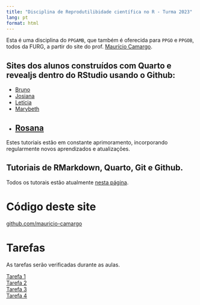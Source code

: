 ```yaml
---
title: "Disciplina de Reprodutilibidade científica no R - Turma 2023"
lang: pt
format: html
---
```


:::{.callout-note}
Esta é uma disciplina do `PPGAMB`, que também é oferecida para `PPGO` e `PPGOB`, todos da FURG, a partir do site do prof. [Maurício Camargo](https://mauricio-camargo.github.io/).  
:::

## Sites dos alunos construídos com Quarto e revealjs dentro do RStudio usando o Github:

- [Bruno](https://blinhares94.github.io/repr_furg/)
- [Josiana](https://josianamm.github.io/Reprodutibilidade/)
- [Letícia](https://dentinho09.github.io/reprod_aula/)
- [Marybeth](https://marybethcostilla.github.io/again/)
- [Rosana](https://rosanacosta1995.github.io/air_pollution/)
---

::: aside
Estes tutoriais estão em constante aprimoramento, incorporando regularmente novos aprendizados e atualizações.
:::

## Tutoriais de RMarkdown, Quarto, Git e Github.

Todos os tutorais estão atualmente [nesta página](https://mauricio-camargo.github.io/r-eutilizaveis.html).

<!--
# Tutoriais

[Tutorial instação do RStudio e Git](Integrar_Git_RStudio.html)  
[Tutorial do Quarto - sempre em evolução](Tutorial_Quarto.html)  
[Página de exemplo do Quarto](Pagina_Exemplo.html)
[]()

---
::: aside
O site pode ser clonado do Github para o RStudio. Entre no repositório do site no Github e clique em "clonar".
:::

-->

# Código deste site

[github.com/mauricio-camargo](https://github.com/mauricio-camargo/reprodu2023)

<!-- 

# Aulas e apresentações

::: aside
As aulas são atualizadas eventualmente.
:::

[Aula inicial](Aula1.html)  
[Aula $\LaTeX$](Aula_Latex.html)  

---
-->

# Tarefas

::: aside
As tarefas serão verificadas durante as aulas.
:::

[Tarefa 1](Tarefa1.html)  
[Tarefa 2](Tarefa2.html)  
[Tarefa 3](Tarefa3.html)  
[Tarefa 4](Tarefa4.html)  


